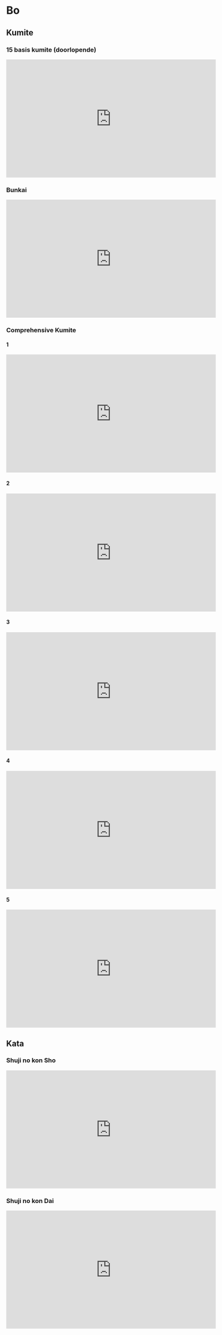 # Bo

## Kumite

### 15 basis kumite (doorlopende)

<iframe width="560" height="315" src="https://www.youtube.com/embed/W8Z4RruWX7M?si=hdAyVyeYA6up6weh" title="YouTube video player" frameborder="0" allow="accelerometer; autoplay; clipboard-write; encrypted-media; gyroscope; picture-in-picture; web-share" referrerpolicy="strict-origin-when-cross-origin" allowfullscreen></iframe>

### Bunkai

<iframe width="560" height="315" src="https://www.youtube.com/embed/hnqX7kCjb30?si=U9YquQkIgLL1rPW0" title="YouTube video player" frameborder="0" allow="accelerometer; autoplay; clipboard-write; encrypted-media; gyroscope; picture-in-picture; web-share" referrerpolicy="strict-origin-when-cross-origin" allowfullscreen></iframe>

### Comprehensive Kumite

#### 1

<iframe width="560" height="315" src="https://www.youtube.com/embed/SUo9kxapmq8?si=27he8ftc83ft4MNO" title="YouTube video player" frameborder="0" allow="accelerometer; autoplay; clipboard-write; encrypted-media; gyroscope; picture-in-picture; web-share" referrerpolicy="strict-origin-when-cross-origin" allowfullscreen></iframe>

#### 2

<iframe width="560" height="315" src="https://www.youtube.com/embed/ozuI6VGl7Ik?si=h1bC_6lCtBUAMNtb" title="YouTube video player" frameborder="0" allow="accelerometer; autoplay; clipboard-write; encrypted-media; gyroscope; picture-in-picture; web-share" referrerpolicy="strict-origin-when-cross-origin" allowfullscreen></iframe>

#### 3

<iframe width="560" height="315" src="https://www.youtube.com/embed/CoooSiCJIeU?si=8vJT1YqIUbtNH9iP" title="YouTube video player" frameborder="0" allow="accelerometer; autoplay; clipboard-write; encrypted-media; gyroscope; picture-in-picture; web-share" referrerpolicy="strict-origin-when-cross-origin" allowfullscreen></iframe>

#### 4

<iframe width="560" height="315" src="https://www.youtube.com/embed/GIpfV_9EBYA?si=MrgWQ-ebjc80ZUng" title="YouTube video player" frameborder="0" allow="accelerometer; autoplay; clipboard-write; encrypted-media; gyroscope; picture-in-picture; web-share" referrerpolicy="strict-origin-when-cross-origin" allowfullscreen></iframe>

#### 5

<iframe width="560" height="315" src="https://www.youtube.com/embed/emEH55dYUJc?si=qlUh3ypKAZXNPakY" title="YouTube video player" frameborder="0" allow="accelerometer; autoplay; clipboard-write; encrypted-media; gyroscope; picture-in-picture; web-share" referrerpolicy="strict-origin-when-cross-origin" allowfullscreen></iframe>

## Kata

### Shuji no kon Sho

<iframe width="560" height="315" src="https://www.youtube.com/embed/roGi--jSLsw?si=ZQGdV0BbXom0ZRq_" title="YouTube video player" frameborder="0" allow="accelerometer; autoplay; clipboard-write; encrypted-media; gyroscope; picture-in-picture; web-share" referrerpolicy="strict-origin-when-cross-origin" allowfullscreen></iframe>

### Shuji no kon Dai

<iframe width="560" height="315" src="https://www.youtube.com/embed/Yv9OyGyWpb0?si=I9AO-HVqNp6meXJm" title="YouTube video player" frameborder="0" allow="accelerometer; autoplay; clipboard-write; encrypted-media; gyroscope; picture-in-picture; web-share" referrerpolicy="strict-origin-when-cross-origin" allowfullscreen></iframe>
